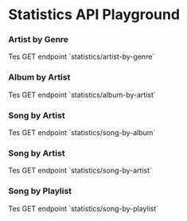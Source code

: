 
# Statistics API Playground

### Artist by Genre

<ApiPlayground method="GET" endpoint="statistics/artist-by-genre">
	Tes GET endpoint `statistics/artist-by-genre`
</ApiPlayground>

### Album by Artist

<ApiPlayground method="GET" endpoint="statistics/album-by-artist">
	Tes GET endpoint `statistics/album-by-artist`
</ApiPlayground>

### Song by Artist

<ApiPlayground method="GET" endpoint="statistics/song-by-album">
	Tes GET endpoint `statistics/song-by-album`
</ApiPlayground>

### Song by Artist

<ApiPlayground method="GET" endpoint="statistics/song-by-artist">
	Tes GET endpoint `statistics/song-by-artist`
</ApiPlayground>

### Song by Playlist

<ApiPlayground method="GET" endpoint="statistics/song-by-playlist">
	Tes GET endpoint `statistics/song-by-playlist`
</ApiPlayground>